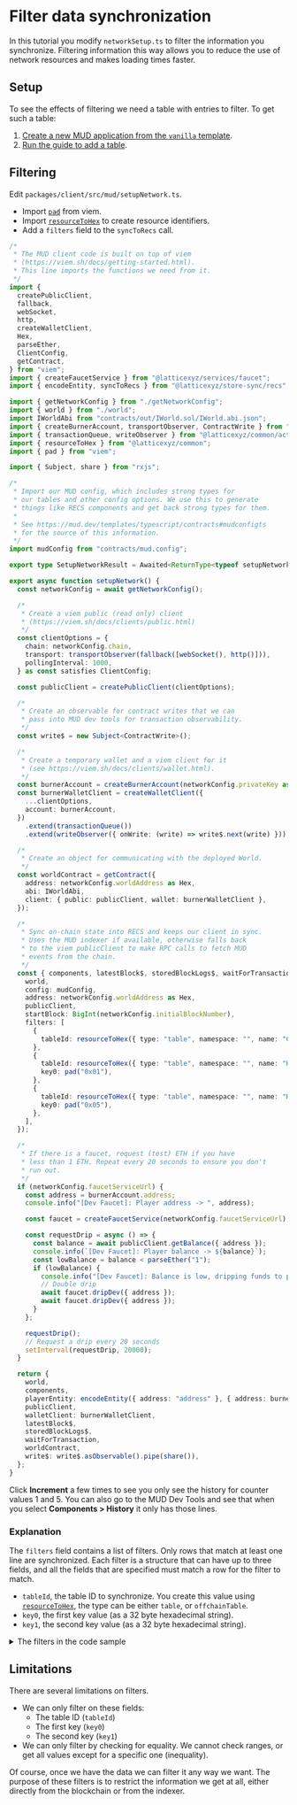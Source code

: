 
# Filter data synchronization

In this tutorial you modify `networkSetup.ts` to filter the information you synchronize.
Filtering information this way allows you to reduce the use of network resources and makes loading times faster.

## Setup

To see the effects of filtering we need a table with entries to filter. To get such a table:

1. [Create a new MUD application from the `vanilla` template](/quickstart).
1. [Run the guide to add a table](./add-table).

## Filtering

Edit `packages/client/src/mud/setupNetwork.ts`.

- Import [`pad`](https://viem.sh/docs/utilities/pad.html) from viem.
- Import [`resourceToHex`](https://github.com/latticexyz/mud/blob/main/packages/common/src/resourceToHex.ts) to create resource identifiers.
- Add a `filters` field to the `syncToRecs` call.

<CollapseCode>

```ts filename="setupNetwork.ts" copy showLineNumbers {25-26,96-108}
/*
 * The MUD client code is built on top of viem
 * (https://viem.sh/docs/getting-started.html).
 * This line imports the functions we need from it.
 */
import {
  createPublicClient,
  fallback,
  webSocket,
  http,
  createWalletClient,
  Hex,
  parseEther,
  ClientConfig,
  getContract,
} from "viem";
import { createFaucetService } from "@latticexyz/services/faucet";
import { encodeEntity, syncToRecs } from "@latticexyz/store-sync/recs";

import { getNetworkConfig } from "./getNetworkConfig";
import { world } from "./world";
import IWorldAbi from "contracts/out/IWorld.sol/IWorld.abi.json";
import { createBurnerAccount, transportObserver, ContractWrite } from "@latticexyz/common";
import { transactionQueue, writeObserver } from "@latticexyz/common/actions";
import { resourceToHex } from "@latticexyz/common";
import { pad } from "viem";

import { Subject, share } from "rxjs";

/*
 * Import our MUD config, which includes strong types for
 * our tables and other config options. We use this to generate
 * things like RECS components and get back strong types for them.
 *
 * See https://mud.dev/templates/typescript/contracts#mudconfigts
 * for the source of this information.
 */
import mudConfig from "contracts/mud.config";

export type SetupNetworkResult = Awaited<ReturnType<typeof setupNetwork>>;

export async function setupNetwork() {
  const networkConfig = await getNetworkConfig();

  /*
   * Create a viem public (read only) client
   * (https://viem.sh/docs/clients/public.html)
   */
  const clientOptions = {
    chain: networkConfig.chain,
    transport: transportObserver(fallback([webSocket(), http()])),
    pollingInterval: 1000,
  } as const satisfies ClientConfig;

  const publicClient = createPublicClient(clientOptions);

  /*
   * Create an observable for contract writes that we can
   * pass into MUD dev tools for transaction observability.
   */
  const write$ = new Subject<ContractWrite>();

  /*
   * Create a temporary wallet and a viem client for it
   * (see https://viem.sh/docs/clients/wallet.html).
   */
  const burnerAccount = createBurnerAccount(networkConfig.privateKey as Hex);
  const burnerWalletClient = createWalletClient({
    ...clientOptions,
    account: burnerAccount,
  })
    .extend(transactionQueue())
    .extend(writeObserver({ onWrite: (write) => write$.next(write) }));

  /*
   * Create an object for communicating with the deployed World.
   */
  const worldContract = getContract({
    address: networkConfig.worldAddress as Hex,
    abi: IWorldAbi,
    client: { public: publicClient, wallet: burnerWalletClient },
  });

  /*
   * Sync on-chain state into RECS and keeps our client in sync.
   * Uses the MUD indexer if available, otherwise falls back
   * to the viem publicClient to make RPC calls to fetch MUD
   * events from the chain.
   */
  const { components, latestBlock$, storedBlockLogs$, waitForTransaction } = await syncToRecs({
    world,
    config: mudConfig,
    address: networkConfig.worldAddress as Hex,
    publicClient,
    startBlock: BigInt(networkConfig.initialBlockNumber),
    filters: [
      {
        tableId: resourceToHex({ type: "table", namespace: "", name: "Counter" }),
      },
      {
        tableId: resourceToHex({ type: "table", namespace: "", name: "History" }),
        key0: pad("0x01"),
      },
      {
        tableId: resourceToHex({ type: "table", namespace: "", name: "History" }),
        key0: pad("0x05"),
      },
    ],
  });

  /*
   * If there is a faucet, request (test) ETH if you have
   * less than 1 ETH. Repeat every 20 seconds to ensure you don't
   * run out.
   */
  if (networkConfig.faucetServiceUrl) {
    const address = burnerAccount.address;
    console.info("[Dev Faucet]: Player address -> ", address);

    const faucet = createFaucetService(networkConfig.faucetServiceUrl);

    const requestDrip = async () => {
      const balance = await publicClient.getBalance({ address });
      console.info(`[Dev Faucet]: Player balance -> ${balance}`);
      const lowBalance = balance < parseEther("1");
      if (lowBalance) {
        console.info("[Dev Faucet]: Balance is low, dripping funds to player");
        // Double drip
        await faucet.dripDev({ address });
        await faucet.dripDev({ address });
      }
    };

    requestDrip();
    // Request a drip every 20 seconds
    setInterval(requestDrip, 20000);
  }

  return {
    world,
    components,
    playerEntity: encodeEntity({ address: "address" }, { address: burnerWalletClient.account.address }),
    publicClient,
    walletClient: burnerWalletClient,
    latestBlock$,
    storedBlockLogs$,
    waitForTransaction,
    worldContract,
    write$: write$.asObservable().pipe(share()),
  };
}
```

</CollapseCode>

Click **Increment** a few times to see you only see the history for counter values 1 and 5.
You can also go to the MUD Dev Tools and see that when you select **Components > History** it only has those lines.

### Explanation

The `filters` field contains a list of filters.
Only rows that match at least one line are synchronized.
Each filter is a structure that can have up to three fields, and all the fields that are specified must match a row for the filter to match.

- `tableId`, the table ID to synchronize.
  You create this value using [`resourceToHex`](https://github.com/latticexyz/mud/blob/main/packages/common/src/resourceToHex.ts), the type can be either `table`, or `offchainTable`.
- `key0`, the first key value (as a 32 byte hexadecimal string).
- `key1`, the second key value (as a 32 byte hexadecimal string).

<details>

<summary>The filters in the code sample</summary>

```ts
    filters: [
      {
         tableId: resourceToHex({ type: "table", namespace: "", name: "Counter"}),
      },
```

The first filter is for the `:Counter` table (`Counter` in the root namespace).
We don't specify any keys, because we want all the rows of the table.
It's a singleton so there is only one row anyway.

```ts
      {
         tableId: resourceToHex({ type: "table", namespace: "", name: "History"}),
         key0: pad("0x01"),
      },
      {
         tableId: resourceToHex({ type: "table", namespace: "", name: "History"}),
         key0: pad("0x05"),
      },
    ],
```

These two filters apply to the `History` table.
This table has just one key, the counter value which the row documents.
We need a separate filter for every value, and here we have two we care about: `1` and `5`.

</details>

## Limitations

There are several limitations on filters.

- We can only filter on these fields:
  - The table ID (`tableId`)
  - The first key (`key0`)
  - The second key (`key1`)
- We can only filter by checking for equality.
  We cannot check ranges, or get all values except for a specific one (inequality).

Of course, once we have the data we can filter it any way we want.
The purpose of these filters is to restrict the information we get at all, either directly from the blockchain or from the indexer.
